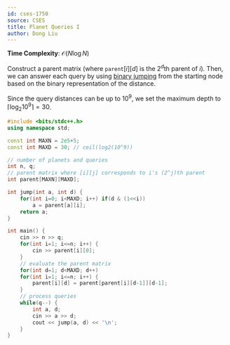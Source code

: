 ```yaml
---
id: cses-1750
source: CSES
title: Planet Queries I
author: Dong Liu
---
```


**Time Complexity**: $\mathcal{O}(N\log N)$

Construct a parent matrix (where $\texttt{parent}[i][d]$ is the $2^d$th parent
of $i$). Then, we can answer each query by using
[binary jumping](/plat/bin-jump) from the starting node based on the binary
representation of the distance.

Since the query distances can be up to $10^9$, we set the maximum depth to
$\lceil{\log_2{10^9}}\rceil = 30$.

<LanguageSection>

<CPPSection>

```cpp
#include <bits/stdc++.h>
using namespace std;

const int MAXN = 2e5+5;
const int MAXD = 30; // ceil(log2(10^9))

// number of planets and queries
int n, q;
// parent matrix where [i][j] corresponds to i's (2^j)th parent
int parent[MAXN][MAXD];

int jump(int a, int d) {
	for(int i=0; i<MAXD; i++) if(d & (1<<i))
		a = parent[a][i];
	return a;
}

int main() {
	cin >> n >> q;
	for(int i=1; i<=n; i++) {
		cin >> parent[i][0];
	}
	// evaluate the parent matrix
	for(int d=1; d<MAXD; d++)
	for(int i=1; i<=n; i++) {
		parent[i][d] = parent[parent[i][d-1]][d-1];
	}
	// process queries
	while(q--) {
		int a, d;
		cin >> a >> d;
		cout << jump(a, d) << '\n';
	}
}
```

</CPPSection>

</LanguageSection>
